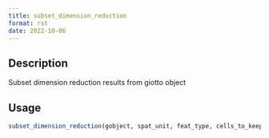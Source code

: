 ```yaml
--- 
title: subset_dimension_reduction 
format: rst 
date: 2022-10-06 
--- 
```


## Description

Subset dimension reduction results from giotto object


## Usage

```r
subset_dimension_reduction(gobject, spat_unit, feat_type, cells_to_keep)
```


